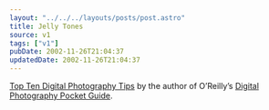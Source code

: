 ```yaml
---
layout: "../../../layouts/posts/post.astro"
title: Jelly Tones
source: v1
tags: ["v1"]
pubDate: 2002-11-26T21:04:37
updatedDate: 2002-11-26T21:04:37
---
```


[Top Ten Digital Photography Tips][1] by the author of O&#8217;Reilly&#8217;s [Digital Photography Pocket Guide][2].

[1]: http://www.macdevcenter.com/pub/a/mac/2002/10/22/digi_photo_tips.html "O'Reilly Network: Top Ten Digital Photography Tips"
[2]: http://www.amazon.co.uk/exec/obidos/ASIN/0596004540/ohsky "Amazon.co.uk: Digital Photography Pocket Guide"
